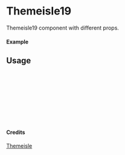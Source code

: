 
<Meta of={Themeisle19} title="Themeisle/Themeisle19" />

# Themeisle19

Themeisle19 component with different props.

#### Example

<Canvas of={Themeisle19.Primary} />

## Usage

```ts
import { Themeisle19 } from "yadl-ui";

const Example = () => {
  return (
      <Themeisle19 />
  );
};

export default Example;
```

#### Credits
[Themeisle](https://themeisle.com/illustrations)
